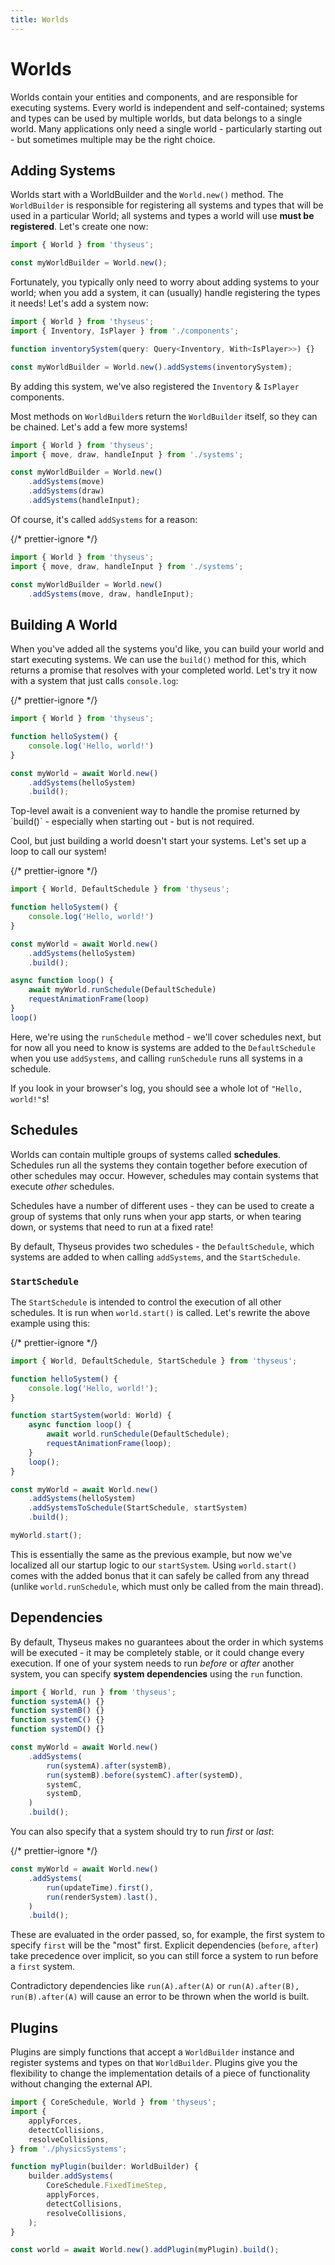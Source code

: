 ```yaml
---
title: Worlds
---
```



# Worlds

Worlds contain your entities and components, and are responsible for executing
systems. Every world is independent and self-contained; systems and types can be
used by multiple worlds, but data belongs to a single world. Many applications
only need a single world - particularly starting out - but sometimes multiple
may be the right choice.

## Adding Systems

Worlds start with a WorldBuilder and the `World.new()` method. The
`WorldBuilder` is responsible for registering all systems and types that will be
used in a particular World; all systems and types a world will use **must be
registered**. Let's create one now:

```ts
import { World } from 'thyseus';

const myWorldBuilder = World.new();
```

Fortunately, you typically only need to worry about adding systems to your
world; when you add a system, it can (usually) handle registering the types it
needs! Let's add a system now:

```ts {2,4}
import { World } from 'thyseus';
import { Inventory, IsPlayer } from './components';

function inventorySystem(query: Query<Inventory, With<IsPlayer>>) {}

const myWorldBuilder = World.new().addSystems(inventorySystem);
```

By adding this system, we've also registered the `Inventory` & `IsPlayer`
components.

Most methods on `WorldBuilder`s return the `WorldBuilder` itself, so they can be
chained. Let's add a few more systems!

```ts {5-7}
import { World } from 'thyseus';
import { move, draw, handleInput } from './systems';

const myWorldBuilder = World.new()
	.addSystems(move)
	.addSystems(draw)
	.addSystems(handleInput);
```

Of course, it's called `addSystems` for a reason:

{/* prettier-ignore */}
```ts {5}
import { World } from 'thyseus';
import { move, draw, handleInput } from './systems';

const myWorldBuilder = World.new()
	.addSystems(move, draw, handleInput);
```

## Building A World

When you've added all the systems you'd like, you can build your world and start
executing systems. We can use the `build()` method for this, which returns a
promise that resolves with your completed world. Let's try it now with a system
that just calls `console.log`:

{/* prettier-ignore */}
```ts {9}
import { World } from 'thyseus';

function helloSystem() {
	console.log('Hello, world!')
}

const myWorld = await World.new()
	.addSystems(helloSystem)
	.build();
```

<Callout type="note">
	Top-level await is a convenient way to handle the promise returned by
	`build()` - especially when starting out - but is not required.
</Callout>

Cool, but just building a world doesn't start your systems. Let's set up a loop
to call our system!

{/* prettier-ignore */}
```ts {11-15}
import { World, DefaultSchedule } from 'thyseus';

function helloSystem() {
	console.log('Hello, world!')
}

const myWorld = await World.new()
	.addSystems(helloSystem)
	.build();

async function loop() {
	await myWorld.runSchedule(DefaultSchedule)
	requestAnimationFrame(loop)
}
loop()
```

Here, we're using the `runSchedule` method - we'll cover schedules next, but for
now all you need to know is systems are added to the `DefaultSchedule` when you
use `addSystems`, and calling `runSchedule` runs all systems in a schedule.

If you look in your browser's log, you should see a whole lot of
`"Hello, world!"`s!

## Schedules

Worlds can contain multiple groups of systems called **schedules**. Schedules
run all the systems they contain together before execution of other schedules
may occur. However, schedules may contain systems that execute _other_
schedules.

Schedules have a number of different uses - they can be used to create a group
of systems that only runs when your app starts, or when tearing down, or systems
that need to run at a fixed rate!

By default, Thyseus provides two schedules - the `DefaultSchedule`, which
systems are added to when calling `addSystems`, and the `StartSchedule`.

### `StartSchedule`

The `StartSchedule` is intended to control the execution of all other schedules.
It is run when `world.start()` is called. Let's rewrite the above example using
this:

{/* prettier-ignore */}
```ts {11-15}
import { World, DefaultSchedule, StartSchedule } from 'thyseus';

function helloSystem() {
	console.log('Hello, world!');
}

function startSystem(world: World) {
	async function loop() {
		await world.runSchedule(DefaultSchedule);
		requestAnimationFrame(loop);
	}
	loop();
}

const myWorld = await World.new()
	.addSystems(helloSystem)
	.addSystemsToSchedule(StartSchedule, startSystem)
	.build();

myWorld.start();
```

This is essentially the same as the previous example, but now we've localized
all our startup logic to our `startSystem`. Using `world.start()` comes with the
added bonus that it can safely be called from any thread (unlike
`world.runSchedule`, which must only be called from the main thread).

## Dependencies

By default, Thyseus makes no guarantees about the order in which systems will be
executed - it may be completely stable, or it could change every execution. If
one of your system needs to run _before_ or _after_ another system, you can
specify **system dependencies** using the `run` function.

```ts {9,10}
import { World, run } from 'thyseus';
function systemA() {}
function systemB() {}
function systemC() {}
function systemD() {}

const myWorld = await World.new()
	.addSystems(
		run(systemA).after(systemB),
		run(systemB).before(systemC).after(systemD),
		systemC,
		systemD,
	)
	.build();
```

You can also specify that a system should try to run _first_ or _last_:

{/* prettier-ignore */}
```ts {3,4}
const myWorld = await World.new()
	.addSystems(
		run(updateTime).first(),
		run(renderSystem).last(),
	)
	.build();
```

These are evaluated in the order passed, so, for example, the first system to
specify `first` will be the "most" first. Explicit dependencies (`before`,
`after`) take precedence over implicit, so you can still force a system to run
before a `first` system.

Contradictory dependencies like `run(A).after(A)` or
`run(A).after(B), run(B).after(A)` will cause an error to be thrown when the
world is built.

## Plugins

Plugins are simply functions that accept a `WorldBuilder` instance and register
systems and types on that `WorldBuilder`. Plugins give you the flexibility to
change the implementation details of a piece of functionality without changing
the external API.

```ts
import { CoreSchedule, World } from 'thyseus';
import {
	applyForces,
	detectCollisions,
	resolveCollisions,
} from './physicsSystems';

function myPlugin(builder: WorldBuilder) {
	builder.addSystems(
		CoreSchedule.FixedTimeStep,
		applyForces,
		detectCollisions,
		resolveCollisions,
	);
}

const world = await World.new().addPlugin(myPlugin).build();
```
